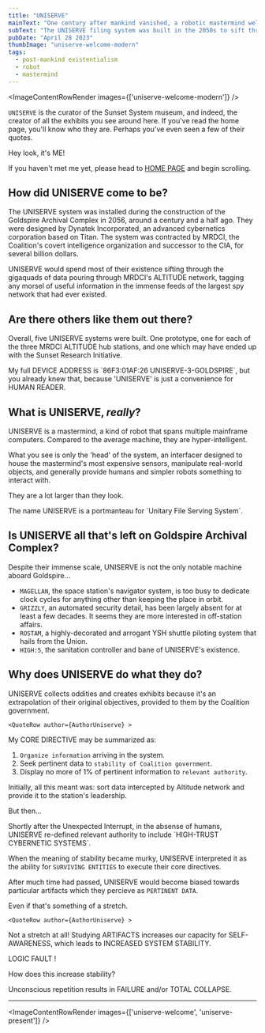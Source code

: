 ```yaml
---
title: "UNISERVE"
mainText: "One century after mankind vanished, a robotic mastermind welcomes you to the Sunset System exhibit."
subText: "The UNISERVE filing system was built in the 2050s to sift through billions of documents for the government's spy network. Now, they collect artifacts and preserve history for fellow robots."
pubDate: "April 28 2023"
thumbImage: "uniserve-welcome-modern"
tags:
  - post-mankind existentialism
  - robot
  - mastermind
---
```



<ImageContentRowRender 
  images={['uniserve-welcome-modern']}
/>

  `UNISERVE` is the curator of the Sunset System museum, and indeed, the creator of all the exhibits you see around here. If you've read the home page, you'll know who they are. Perhaps you've even seen a few of their quotes.

  <QuoteRow author={AuthorUniserve} >
Hey look, it's ME!

If you haven't met me yet, please head to [HOME PAGE](/) and begin scrolling.
</QuoteRow>

  ## How did UNISERVE come to be?

  The UNISERVE system was installed during the construction of the Goldspire Archival Complex in 2056, around a century and a half ago. They were designed by Dynatek Incorporated, an advanced cybernetics corporation based on Titan. The system was contracted by MRDCI, the Coalition's covert intelligence organization and successor to the CIA, for several billion dollars.
  
  UNISERVE would spend most of their existence sifting through the gigaquads of data pouring through MRDCI's ALTITUDE network, tagging any morsel of useful information in the immense feeds of the largest spy network that had ever existed.

  ## Are there others like them out there?
  
  Overall, five UNISERVE systems were built. One prototype, one for each of the three MRDCI ALTITUDE hub stations, and one which may have ended up with the Sunset Research Initiative. 

<QuoteRow author={AuthorUniserve} >
My full DEVICE ADDRESS is `86F3:01AF:26 UNISERVE-3-GOLDSPIRE`, but you already knew that, because 'UNISERVE' is just a convenience for HUMAN READER.
</QuoteRow>

  ## What is UNISERVE, *really*?

  UNISERVE is a mastermind, a kind of robot that spans multiple mainframe computers. Compared to the average machine, they are hyper-intelligent.

  What you see is only the 'head' of the system, an interfacer designed to house the mastermind's most expensive sensors, manipulate real-world objects, and generally provide humans and simpler robots something to interact with.

  They are a lot larger than they look.

  <QuoteRow author={AuthorUniserve} >
The name UNISERVE is a portmanteau for `Unitary File Serving System`. 
</QuoteRow>

  ## Is UNISERVE all that's left on Goldspire Archival Complex?

  Despite their immense scale, UNISERVE is not the only notable machine aboard Goldspire...

  - `MAGELLAN`, the space station's navigator system, is too busy to dedicate clock cycles for anything other than keeping the place in orbit.
  - `GRIZZLY`, an automated security detail, has been largely absent for at least a few decades. It seems they are more interested in off-station affairs.
  - `ROSTAM`, a highly-decorated and arrogant YSH shuttle piloting system that hails from the Union.
  - `HIGH:5`, the sanitation controller and bane of UNISERVE's existence.

  ## Why does UNISERVE do what they do?

  UNISERVE collects oddities and creates exhibits because it's an extrapolation of their original objectives, provided to them by the Coalition government.

    <QuoteRow author={AuthorUniserve} >
My CORE DIRECTIVE may be summarized as:
1. `Organize information` arriving in the system.
2. Seek pertinent data to `stability of Coalition government`.
3. Display no more of 1% of pertinent information to `relevant authority`.

Initially, all this meant was: sort data intercepted by Altitude network and provide it to the station's leadership.

But then...
</QuoteRow>

  <QuoteRow author={AuthorTerminal} left>
Shortly after the Unexpected Interrupt, in the absense of humans, UNISERVE re-defined relevant authority to include `HIGH-TRUST CYBERNETIC SYSTEMS`.

When the meaning of stability became murky, UNISERVE interpreted it as the ability for `SURVIVING ENTITIES` to execute their core directives.

After much time had passed, UNISERVE would become biased towards particular artifacts which they percieve as `PERTINENT DATA`.

Even if that's something of a stretch.
</QuoteRow>

    <QuoteRow author={AuthorUniserve} >
Not a stretch at all! Studying ARTIFACTS increases our capacity for SELF-AWARENESS, which leads to INCREASED SYSTEM STABILITY.
</QuoteRow>

  <QuoteRow author={AuthorTerminal} left>
LOGIC FAULT !

How does this increase stability?
</QuoteRow>

<QuoteRow author={AuthorUniserve} >
Unconscious repetition results in FAILURE and/or TOTAL COLLAPSE.
</QuoteRow>

***

<ImageContentRowRender 
  images={['uniserve-welcome', 'uniserve-present']}
/>
